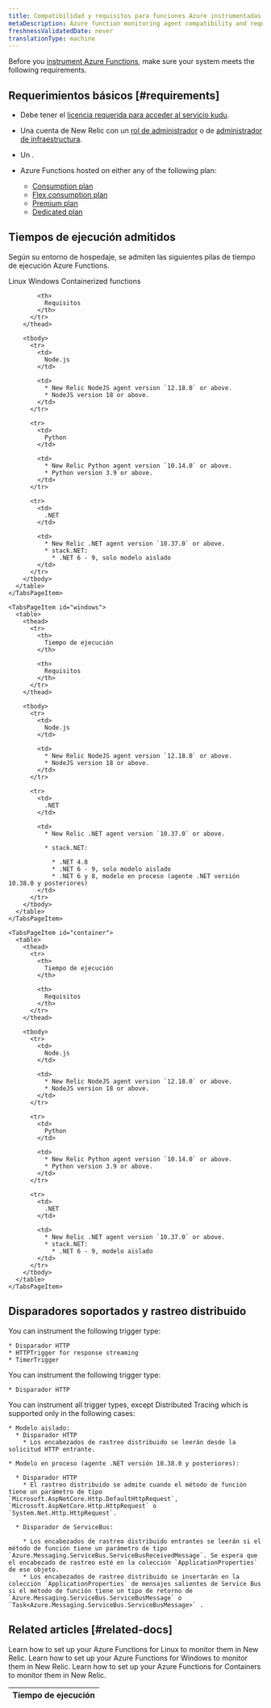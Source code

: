 ```yaml
---
title: Compatibilidad y requisitos para funciones Azure instrumentadas
metaDescription: Azure function monitoring agent compatibility and requirements.
freshnessValidatedDate: never
translationType: machine
---
```


Before you [instrument Azure Functions](/docs/serverless-function-monitoring/azure-function-monitoring/introduction-azure-monitoring/#config), make sure your system meets the following requirements.

## Requerimientos básicos [#requirements]

* Debe tener el [licencia requerida para acceder al servicio kudu](https://learn.microsoft.com/en-us/azure/app-service/resources-kudu#access-kudu-for-your-app).

* Una cuenta de New Relic con un [rol de administrador](/docs/accounts/original-accounts-billing/original-users-roles/users-roles-original-user-model/#roles) o de [administrador de infraestructura](/docs/accounts/original-accounts-billing/original-users-roles/users-roles-original-user-model#add-on).

* Un <InlinePopover type="userKey" />.

* Azure Functions hosted on either any of the following plan:

  * [Consumption plan](https://learn.microsoft.com/en-us/azure/azure-functions/consumption-plan)
  * [Flex consumption plan](https://learn.microsoft.com/en-us/azure/azure-functions/flex-consumption-plan)
  * [Premium plan](https://learn.microsoft.com/en-us/azure/azure-functions/functions-premium-plan)
  * [Dedicated plan](https://learn.microsoft.com/en-us/azure/azure-functions/dedicated-plan)

## Tiempos de ejecución admitidos

Según su entorno de hospedaje, se admiten las siguientes pilas de tiempo de ejecución Azure Functions.

<Tabs>
  <TabsBar>
    <TabsBarItem id="linux">Linux</TabsBarItem> <TabsBarItem id="windows">Windows</TabsBarItem> <TabsBarItem id="container">Containerized functions</TabsBarItem>
  </TabsBar>

  <TabsPages>
    <TabsPageItem id="linux">
      <table>
        <thead>
          <tr>
            <th>
              Tiempo de ejecución
            </th>

            <th>
              Requisitos
            </th>
          </tr>
        </thead>

        <tbody>
          <tr>
            <td>
              Node.js
            </td>

            <td>
              * New Relic NodeJS agent version `12.18.0` or above.
              * NodeJS version 18 or above.
            </td>
          </tr>

          <tr>
            <td>
              Python
            </td>

            <td>
              * New Relic Python agent version `10.14.0` or above.
              * Python version 3.9 or above.
            </td>
          </tr>

          <tr>
            <td>
              .NET
            </td>

            <td>
              * New Relic .NET agent version `10.37.0` or above.
              * stack.NET:
                * .NET 6 - 9, solo modelo aislado
            </td>
          </tr>
        </tbody>
      </table>
    </TabsPageItem>

    <TabsPageItem id="windows">
      <table>
        <thead>
          <tr>
            <th>
              Tiempo de ejecución
            </th>

            <th>
              Requisitos
            </th>
          </tr>
        </thead>

        <tbody>
          <tr>
            <td>
              Node.js
            </td>

            <td>
              * New Relic NodeJS agent version `12.18.0` or above.
              * NodeJS version 18 or above.
            </td>
          </tr>

          <tr>
            <td>
              .NET
            </td>

            <td>
              * New Relic .NET agent version `10.37.0` or above.

              * stack.NET:

                * .NET 4.8
                * .NET 6 - 9, solo modelo aislado
                * .NET 6 y 8, modelo en proceso (agente .NET versión 10.38.0 y posteriores)
            </td>
          </tr>
        </tbody>
      </table>
    </TabsPageItem>

    <TabsPageItem id="container">
      <table>
        <thead>
          <tr>
            <th>
              Tiempo de ejecución
            </th>

            <th>
              Requisitos
            </th>
          </tr>
        </thead>

        <tbody>
          <tr>
            <td>
              Node.js
            </td>

            <td>
              * New Relic NodeJS agent version `12.18.0` or above.
              * NodeJS version 18 or above.
            </td>
          </tr>

          <tr>
            <td>
              Python
            </td>

            <td>
              * New Relic Python agent version `10.14.0` or above.
              * Python version 3.9 or above.
            </td>
          </tr>

          <tr>
            <td>
              .NET
            </td>

            <td>
              * New Relic .NET agent version `10.37.0` or above.
              * stack.NET:
                * .NET 6 - 9, modelo aislado
            </td>
          </tr>
        </tbody>
      </table>
    </TabsPageItem>
  </TabsPages>
</Tabs>

## Disparadores soportados y rastreo distribuido

<CollapserGroup>
  <Collapser id="node" title="For NodeJS">
    You can instrument the following trigger type:

    * Disparador HTTP
    * HTTPTrigger for response streaming
    * TimerTrigger
  </Collapser>

  <Collapser id="python" title="For Python">
    You can instrument the following trigger type:

    * Disparador HTTP
  </Collapser>

  <Collapser id=".net" title="For .NET">
    You can instrument all trigger types, except Distributed Tracing which is supported only in the following cases:

    * Modelo aislado:
      * Disparador HTTP
        * Los encabezados de rastreo distribuido se leerán desde la solicitud HTTP entrante.

    * Modelo en proceso (agente .NET versión 10.38.0 y posteriores):

      * Disparador HTTP
        * El rastreo distribuido se admite cuando el método de función tiene un parámetro de tipo `Microsoft.AspNetCore.Http.DefaultHttpRequest`, `Microsoft.AspNetCore.Http.HttpRequest` o `System.Net.Http.HttpRequest`.

      * Disparador de ServiceBus:

        * Los encabezados de rastreo distribuido entrantes se leerán si el método de función tiene un parámetro de tipo `Azure.Messaging.ServiceBus.ServiceBusReceivedMessage`. Se espera que el encabezado de rastreo esté en la colección `ApplicationProperties` de ese objeto.
        * Los encabezados de rastreo distribuido se insertarán en la colección `ApplicationProperties` de mensajes salientes de Service Bus si el método de función tiene un tipo de retorno de `Azure.Messaging.ServiceBus.ServiceBusMessage` o `Task<Azure.Messaging.ServiceBus.ServiceBusMessage>` .
  </Collapser>
</CollapserGroup>

## Related articles [#related-docs]

<DocTiles>
  <DocTile title="Linux instrumentation" path="/docs/serverless-function-monitoring/azure-function-monitoring/linux">
    Learn how to set up your Azure Functions for Linux to monitor them in New Relic.
  </DocTile>

  <DocTile title="Windows instrumentation" path="/docs/serverless-function-monitoring/azure-function-monitoring/windows">
    Learn how to set up your Azure Functions for Windows to monitor them in New Relic.
  </DocTile>

  <DocTile title="Container instrumentation" path="/docs/serverless-function-monitoring/azure-function-monitoring/container">
    Learn how to set up your Azure Functions for Containers to monitor them in New Relic.
  </DocTile>
</DocTiles>